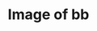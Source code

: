 ---
title: Image of bb
image: imgs/300x500.png
imagealt: children
description: This is just a test post
filter: ["children"]
---
